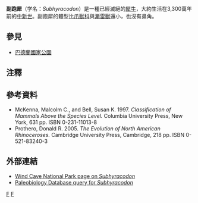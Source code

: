 {{Automatic taxobox
| taxon = Subhyracodon
| authority = Brandt, 1878
| image = Subhyracodon2.jpg
| image_caption = 副跑犀
| fossil_range = 早[[始新世|始新世]]至晚[[中新世|中新世]]<ref name=range>Prothero, 2005, p. 41.</ref>
| type_species = †''Rhinoceros occidentalis''
| subdivision_ranks = [[種|種]]<ref name=species>Prothero, 2005, pp. 40-47.</ref>
| subdivision =
<!-- * †''S. copei'' = S. occidentalis -->
<!-- * †''S. gidleyi'' = S. occidentalis -->
* †''S. kewi''
* †''S. mitis''
* †西方副跑犀 ''S. occidentalis''
<!-- * †''S. trigonodus'' = S. occidentalis -->
| synonyms = 
* †'''''Anchirodon''''' <small>Forbes, 1881<ref name=McKsyn>McKenna & Bell, 1997, p. 481.</ref></small>
* †'''''Anchisodon''''' <small>[[愛德華·德林克·科普|科普]], 1879<ref name=Prothsyn>Prothero, 2005, p. 43.</ref>
</small>
* †'''''Caenopus''''' <small>[[愛德華·德林克·科普|科普]], 1880<ref name=Prothsyn>Prothero, 2005, p. 43.</ref></small>
* †'''''Leptaceratherium''''' <small>[[亨利·費爾費爾德·奧斯本|奧斯本]], 1898<ref name=Prothsyn>Prothero, 2005, p. 43.</ref></small>
}}

'''副跑犀'''（学名：''Subhyracodon''）是一種已經滅絕的[[犀牛|犀牛]]，大約生活在3,300萬年前的[[中新世|中新世]]。副跑犀的體型比[[爪獸科|爪獸科]]與[[漸雷獸|漸雷獸]]還小，也沒有鼻角。

==參見==
*[[巴德蘭國家公園|巴德蘭國家公園]]

==注釋==
{{reflist}}

==參考資料==
*McKenna, Malcolm C., and Bell, Susan K. 1997. ''Classification of Mammals Above the Species Level.'' Columbia University Press, New York, 631 pp. ISBN 0-231-11013-8
*Prothero, Donald R. 2005. ''The Evolution of North American Rhinoceroses.'' Cambridge University Press, Cambridge, 218 pp. ISBN 0-521-83240-3

==外部連結==
*[https://web.archive.org/web/20110524105645/http://home.nps.gov/wica/naturescience/centennial-paleontology-site-rhinoceros-skeleton.htm Wind Cave National Park page on ''Subhyracodon'']
*[http://paleodb.org/cgi-bin/bridge.pl?action=checkTaxonInfo&taxon_no=44747# Paleobiology  Database query for ''Subhyracodon''] {{Wayback|url=http://paleodb.org/cgi-bin/bridge.pl?action=checkTaxonInfo&taxon_no=44747 |date=20120210040256 }}
{{犀總科|R.}}
{{Taxonbar|from=Q139803}}

[[Category:犀科|F]]
[[Category:1878年描述的分类群|F]]